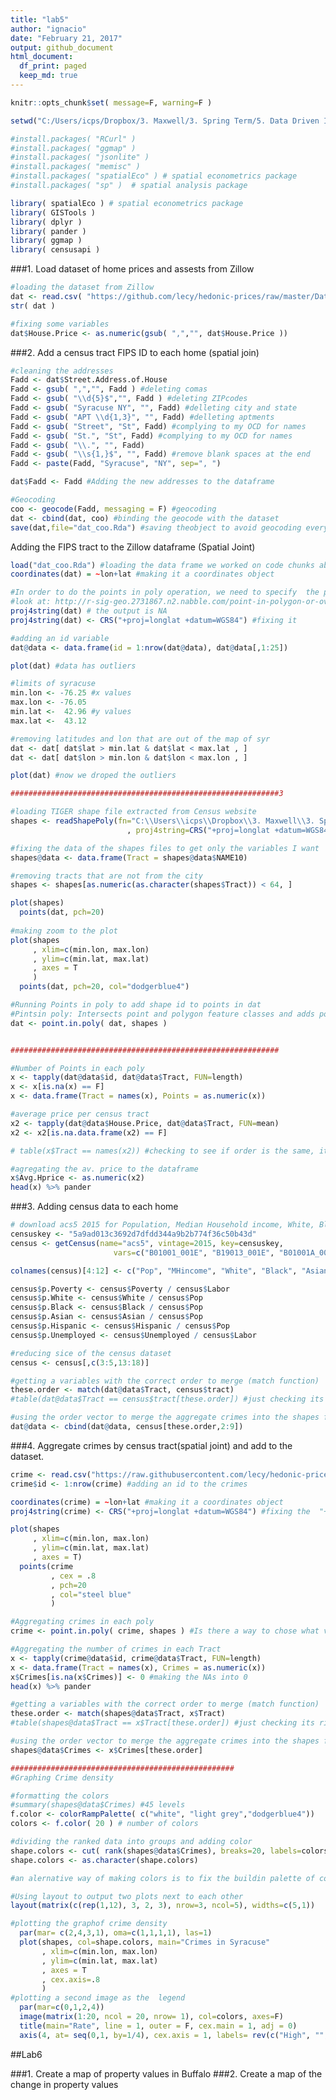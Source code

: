 ```yaml
---
title: "lab5"
author: "ignacio"
date: "February 21, 2017"
output: github_document
html_document:
  df_print: paged
  keep_md: true
---
```


```r
knitr::opts_chunk$set( message=F, warning=F )

setwd("C:/Users/icps/Dropbox/3. Maxwell/3. Spring Term/5. Data Driven II/Labs/all-labs-ddmii-icps86/Lab5/")

#install.packages( "RCurl" )
#install.packages( "ggmap" )
#install.packages( "jsonlite" )
#install.packages( "memisc" )
#install.packages( "spatialEco" ) # spatial econometrics package
#install.packages( "sp" )  # spatial analysis package

library( spatialEco ) # spatial econometrics package
library( GISTools )
library( dplyr )
library( pander )
library( ggmap )
library( censusapi )

```


###1. Load dataset of home prices and assests from Zillow

```r
#loading the dataset from Zillow
dat <- read.csv( "https://github.com/lecy/hedonic-prices/raw/master/Data/Housing%20Price%20In-Class%20Exercise%20(Responses).csv", stringsAsFactors=FALSE ) 
str( dat )

#fixing some variables
dat$House.Price <- as.numeric(gsub( ",","", dat$House.Price ))

```

###2. Add a census tract FIPS ID to each home (spatial join)

```r
#cleaning the addresses
Fadd <- dat$Street.Address.of.House
Fadd <- gsub( ",","", Fadd ) #deleting comas
Fadd <- gsub( "\\d{5}$","", Fadd ) #deleting ZIPcodes
Fadd <- gsub( "Syracuse NY", "", Fadd) #delleting city and state
Fadd <- gsub( "APT \\d{1,3}", "", Fadd) #delleting aptments
Fadd <- gsub( "Street", "St", Fadd) #complying to my OCD for names
Fadd <- gsub( "St.", "St", Fadd) #complying to my OCD for names
Fadd <- gsub( "\\.", "", Fadd)
Fadd <- gsub( "\\s{1,}$", "", Fadd) #remove blank spaces at the end
Fadd <- paste(Fadd, "Syracuse", "NY", sep=", ")

dat$Fadd <- Fadd #Adding the new addresses to the dataframe

#Geocoding
coo <- geocode(Fadd, messaging = F) #geocoding
dat <- cbind(dat, coo) #binding the geocode with the dataset
save(dat,file="dat_coo.Rda") #saving theobject to avoid geocoding every time.
```

Adding the FIPS tract to the Zillow dataframe (Spatial Joint)
```r
load("dat_coo.Rda") #loading the data frame we worked on code chunks above
coordinates(dat) = ~lon+lat #making it a coordinates object

#In order to do the points in poly operation, we need to specify  the proj4strings for the dat dataframe
#look at: http://r-sig-geo.2731867.n2.nabble.com/point-in-polygon-or-over-help-td7583635.html
proj4string(dat) # the output is NA
proj4string(dat) <- CRS("+proj=longlat +datum=WGS84") #fixing it 

#adding an id variable
dat@data <- data.frame(id = 1:nrow(dat@data), dat@data[,1:25])

plot(dat) #data has outliers

#limits of syracuse
min.lon <- -76.25 #x values
max.lon <- -76.05
min.lat <-  42.96 #y values
max.lat <-  43.12

#removing latitudes and lon that are out of the map of syr
dat <- dat[ dat$lat > min.lat & dat$lat < max.lat , ]
dat <- dat[ dat$lon > min.lon & dat$lon < max.lon , ]

plot(dat) #now we droped the outliers

############################################################3

#loading TIGER shape file extracted from Census website
shapes <- readShapePoly(fn="C:\\Users\\icps\\Dropbox\\3. Maxwell\\3. Spring Term\\5. Data Driven II\\Labs\\Instructions\\Lab3_4\\shapefiles\\tl_2010_36067_tract10"
                          , proj4string=CRS("+proj=longlat +datum=WGS84"))

#fixing the data of the shapes files to get only the variables I want
shapes@data <- data.frame(Tract = shapes@data$NAME10)

#removing tracts that are not from the city
shapes <- shapes[as.numeric(as.character(shapes$Tract)) < 64, ]

plot(shapes)
  points(dat, pch=20)
  
#making zoom to the plot 
plot(shapes
     , xlim=c(min.lon, max.lon) 
     , ylim=c(min.lat, max.lat)
     , axes = T
     ) 
  points(dat, pch=20, col="dodgerblue4")

#Running Points in poly to add shape id to points in dat
#Pintsin poly: Intersects point and polygon feature classes and adds polygon attributes to points
dat <- point.in.poly( dat, shapes )


############################################################

#Number of Points in each poly
x <- tapply(dat@data$id, dat@data$Tract, FUN=length)
x <- x[is.na(x) == F]
x <- data.frame(Tract = names(x), Points = as.numeric(x))

#average price per census tract
x2 <- tapply(dat@data$House.Price, dat@data$Tract, FUN=mean)
x2 <- x2[is.na.data.frame(x2) == F]

# table(x$Tract == names(x2)) #checking to see if order is the same, it is

#agregating the av. price to the dataframe
x$Avg.Hprice <- as.numeric(x2)
head(x) %>% pander

```

###3. Adding census data to each home
```r
# download acs5 2015 for Population, Median Household income, White, Black, Asian, Hispanic or latino, Unemployed, Income < poverty level last 12 months and In Labor Force
censuskey <- "5a9ad013c3692d7dfdd344a9b2b774f36c50b43d"
census <- getCensus(name="acs5", vintage=2015, key=censuskey, 
                       vars=c("B01001_001E", "B19013_001E", "B01001A_001E","B01001B_001E", "B01001D_001E", "B01001I_001E", "B23025_005E", "B17001_002E", "B23025_002E"), region="tract:*", regionin = "state: 36 + county: 067")

colnames(census)[4:12] <- c("Pop", "MHincome", "White", "Black", "Asian", "Hispanic", "Unemployed", "Poverty", "Labor")

census$p.Poverty <- census$Poverty / census$Labor
census$p.White <- census$White / census$Pop
census$p.Black <- census$Black / census$Pop
census$p.Asian <- census$Asian / census$Pop
census$p.Hispanic <- census$Hispanic / census$Pop
census$p.Unemployed <- census$Unemployed / census$Labor

#reducing sice of the census dataset
census <- census[,c(3:5,13:18)]

#getting a variables with the correct order to merge (match function)
these.order <- match(dat@data$Tract, census$tract)
#table(dat@data$Tract == census$tract[these.order]) #just checking its right, it is...

#using the order vector to merge the aggregate crimes into the shapes file
dat@data <- cbind(dat@data, census[these.order,2:9])

```

###4. Aggregate crimes by census tract(spatial joint) and add to the dataset.
```r
crime <- read.csv("https://raw.githubusercontent.com/lecy/hedonic-prices/master/Data/crime.lat.lon.csv", stringsAsFactors = F)
crime$id <- 1:nrow(crime) #adding an id to the crimes

coordinates(crime) = ~lon+lat #making it a coordinates object
proj4string(crime) <- CRS("+proj=longlat +datum=WGS84") #fixing the  "+proj=longlat +datum=WGS84" of the dat object

plot(shapes
     , xlim=c(min.lon, max.lon) 
     , ylim=c(min.lat, max.lat)
     , axes = T) 
  points(crime
         , cex = .8
         , pch=20
         , col="steel blue"
         ) 

#Aggregating crimes in each poly
crime <- point.in.poly( crime, shapes ) #Is there a way to chose what variables i want to merge? 

#Aggregating the number of crimes in each Tract
x <- tapply(crime@data$id, crime@data$Tract, FUN=length)
x <- data.frame(Tract = names(x), Crimes = as.numeric(x))
x$Crimes[is.na(x$Crimes)] <- 0 #making the NAs into 0
head(x) %>% pander

#getting a variables with the correct order to merge (match function)
these.order <- match(shapes@data$Tract, x$Tract)
#table(shapes@data$Tract == x$Tract[these.order]) #just checking its right, it is...

#using the order vector to merge the aggregate crimes into the shapes file
shapes@data$Crimes <- x$Crimes[these.order] 

##################################################
#Graphing Crime density

#formatting the colors
#summary(shapes@data$Crimes) #45 levels
f.color <- colorRampPalette( c("white", "light grey","dodgerblue4"))
colors <- f.color( 20 ) # number of colors

#dividing the ranked data into groups and adding color
shape.colors <- cut( rank(shapes@data$Crimes), breaks=20, labels=colors)
shape.colors <- as.character(shape.colors)

#an alernative way of making colors is to fix the buildin palette of colors like this: palette(colors) and then in the plot just reference a number or a factor and the palette will be automatically used.

#Using layout to output two plots next to each other
layout(matrix(c(rep(1,12), 3, 2, 3), nrow=3, ncol=5), widths=c(5,1))

#plotting the graphof crime density
  par(mar= c(2,4,3,1), oma=c(1,1,1,1), las=1)
  plot(shapes, col=shape.colors, main="Crimes in Syracuse"
       , xlim=c(min.lon, max.lon) 
       , ylim=c(min.lat, max.lat)
       , axes = T
       , cex.axis=.8
       ) 
#plotting a second image as the  legend
  par(mar=c(0,1,2,4))
  image(matrix(1:20, ncol = 20, nrow= 1), col=colors, axes=F)
  title(main="Rate", line = 1, outer = F, cex.main = 1, adj = 0)
  axis(4, at= seq(0,1, by=1/4), cex.axis = 1, labels= rev(c("High", "",  "Mid", "", "Low")))

```


##Lab6

###1. Create a map of property values in Buffalo
###2. Create a map of the change in property values



